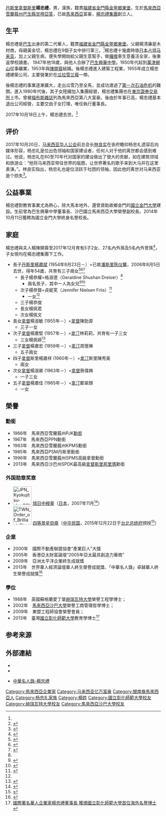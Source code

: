 {{Infobox person
| honorific_prefix = [[丹斯里|丹斯里]][[拿督斯里|拿督斯里]]
| name = 杨忠礼
| honorific_suffix = [[博士|博士]]
| image = File:My09 Tan Sri Dato’ Seri (Dr.) Yeoh Tiong Lay YTL Corporation Berhad LAA.JPG
| image_size = 
| caption = 
| real_name = Yeoh Tiong Lay
| gender = 男性
| birth_date = {{birth date|1929|12|18}}
| birth_place = [[File:Flag_of_the_Federated_Malay_States_(1895–1946).svg|20px]] [[马来联邦|马来联邦]]{{flag|Selangor|pre-1965}}[[巴生|巴生县]]甘榜亞答
| death_date = {{Death date and age|2017|10|18|1929|12|18}}
| death_place = {{MYS}}{{KL}}
| resting_place = {{MYS}}{{Negeri Sembilan}}[[汝来|汝来]]孝恩园
| nationality = {{MYS}}
| ancestor = [[福建|福建]][[金门|金门]]
| ethnicity = [[汉族|汉族]]
| alma_mater = {{MYS}}[[巴生兴华中学|巴生兴华中学]]
| occupation = [[企业家|企业家]]、[[慈善家|慈善家]]
| years_active = 1955年至2017年
| known_for = [[商界|商界]]
| organization = [[杨忠礼集团|杨忠礼集团]]
| net_worth = {{decrease}}21亿美元<small>（截至2017年）</small><ref>{{Cite web |url=http://www.forbes.com/profile/yeoh-tiong-lay/ |title=Yeoh Tiong Lay  - Forbes.com |access-date=2014-04-09 |archive-date=2020-05-07 |archive-url=https://web.archive.org/web/20200507225133/https://www.forbes.com/profile/yeoh-tiong-lay/ |dead-url=no }}</ref>
| religion = [[基督教|基督教]]
| spouse = [[陈开蓉|陈开蓉]]
| children = 5子2女（[[杨肃斌|杨肃斌]]等）
| parents = 杨清廉<br>黄金切
| website = 
| past = 
| module = 
| signature = 
| footnotes = [[楊忠禮集團|楊忠禮集團]]創始人<br>马来西亚中华大会堂总会永远荣誉会长<br>馬來西亞中華總商会名誉会长<br>馬來西亞楊氏聯合總會永远荣誉会长<br>[[巴生興華中學|巴生興華中學]]永久荣誉董事長<br>沙巴国立马来西亚大学榮譽副校長
}}
[[丹斯里|丹斯里]][[拿督斯里|拿督斯里]]'''楊忠禮'''{{BD|1929年|12月18日|2017年|10月18日|catIdx=Yeoh}}，男，漢族，籍貫[[福建省_(中華民國)|福建省]][[金門縣|金門縣]][[金寧鄉|金寧鄉]][[東堡|東堡]]，生於[[馬來西亞|馬來西亞]][[雪蘭莪州|雪蘭莪州]][[巴生縣|巴生縣]][[甘榜亞答|甘榜亞答]]，已故[[馬來西亞|馬來西亞]]富豪，[[楊忠禮集團|楊忠禮集團]]創立人。

==生平==
楊忠禮是[[巴生|巴生]]出身的第二代華人，籍貫[[福建省_(中華民國)|福建省]][[金門縣|金門縣]][[金寧鄉|金寧鄉]][[東堡|東堡]]。父親楊清廉是木材商，母親黃金切，楊忠禮在9個子女中排行第三。<ref name="cp"/>楊忠禮十幾歲時值[[日本占领马来亚|日本占领马来亚]]，加上父親生病，便失學開始給父親生意幫手，做[[囉喱|囉喱]]車生意養活全家，後重返學校讀書。 1947年他18歲，與他人合辦了[[巴生興華中學|巴生興華中學]]。1950年代起到[[萬津|萬津]][[蜆山|蜆山]]從事礦業，1953年與[[陳開蓉|陳開蓉]]結婚。後楊忠禮進入建築工程業，1955年成立楊忠禮建築公司，主要營業於在[[瓜拉雪兰莪|瓜拉雪兰莪]]一帶。

後楊忠禮的事業逐漸擴大，走出瓜雪乃至全馬，並成功渡過了[[第一次石油危机|第一次石油危机]]的難關。進入1980年代後，其子女陸續加入集團經營，楊忠禮集團也在[[東京證券交易所|東京證券交易所]]上市。曾被[[福布斯雜誌|福布斯雜誌]]列為馬來西亞第八大富豪。後由於年事已高，楊忠禮基本退出公司經營，主要交由子女打理，唯任執行董事長。

2017年10月18日上午，楊忠禮去世。<ref name="cp">{{Cite web |url=http://www.chinapress.com.my/20171018/%E5%A4%A7%E9%A6%AC%E5%8D%81%E5%A4%A7%E5%AF%8C%E8%B1%AA%E4%B9%8B%E4%B8%80-%E4%B8%B9%E6%96%AF%E9%87%8C%E6%A5%8A%E5%BF%A0%E7%A6%AE%E9%80%9D%E4%B8%96/ |title=大馬十大富豪之一-丹斯里楊忠禮逝世 |accessdate=2017-10-18 |date=2017-10-18 |publisher=[[中國報|中國報]] |archive-date=2018-04-16 |archive-url=https://web.archive.org/web/20180416013005/http://www.chinapress.com.my/20171018/%E5%A4%A7%E9%A6%AC%E5%8D%81%E5%A4%A7%E5%AF%8C%E8%B1%AA%E4%B9%8B%E4%B8%80-%E4%B8%B9%E6%96%AF%E9%87%8C%E6%A5%8A%E5%BF%A0%E7%A6%AE%E9%80%9D%E4%B8%96/ |dead-url=no }}</ref>

==评价==
2017年10月20日，[[馬來西亞華人公會|马来西亚华人公会]]前总会长[[林良实|林良实]]在丧府瞻仰杨忠礼遗容后向媒体形容，杨忠礼是位出色领袖和国家建设者，任何人对于他的离世都会感到难过。他说，杨忠礼在60至70年代对国家的建设做出了很大的贡献，如在建筑领域和旅游业：“他将马来西亚带往世界的版图，让世界著名的歌手来到大马并在这里表演。”。林良实指出，杨忠礼也是位活跃于社团的领袖，因此他的离世对马来西亚是个损失<ref>{{Cite web|title=【杨忠礼逝世】林良实：国家建设贡献大|url=https://www.orientaldaily.com.my/news/nation/2017/10/20/217059|access-date=2021-10-17|date=2017-10-20|work=東方網 馬來西亞東方日報|language=zh-Hans|archive-date=2021-10-19|archive-url=https://web.archive.org/web/20211019125103/https://www.orientaldaily.com.my/news/nation/2017/10/20/217059|dead-url=no}}</ref>。

==公益事業==
楊忠禮對教育事業尤為熱心，除大馬本地外，還曾資助故鄉金門的[[國立金門大學|國立金門大學]]建設。生前曾為巴生興華中學董事長、沙巴國立馬來西亞大學榮譽副校長。2014年10月11日獲聘為國立金門大學終身名譽校長。

==家庭==
楊忠禮與夫人楊陳開蓉至2017年12月育有5子2女、27名內外孫及5名內外曾孫<ref>{{cite web|url=http://www.chinapress.com.my/20171218/%E4%B8%B9%E6%96%AF%E9%87%8C%E6%A5%8A%E5%BF%A0%E7%A6%AE%E8%BF%BD%E6%80%9D%E6%9C%83-%E6%82%A8%E7%9A%84%E5%A5%BD%EF%BC%8C%E6%88%91%E5%80%91%E6%B0%B8%E9%8A%98%E5%BF%83%E4%B8%AD/|title=丹斯里楊忠禮追思會 您的好，我們永銘心中|publisher=中國報|date=2017年12月18日|access-date=2018年2月13日|archive-date=2019年6月17日|archive-url=https://web.archive.org/web/20190617083226/http://www.chinapress.com.my/20171218/%e4%b8%b9%e6%96%af%e9%87%8c%e6%a5%8a%e5%bf%a0%e7%a6%ae%e8%bf%bd%e6%80%9d%e6%9c%83-%e6%82%a8%e7%9a%84%e5%a5%bd%ef%bc%8c%e6%88%91%e5%80%91%e6%b0%b8%e9%8a%98%e5%bf%83%e4%b8%ad/|dead-url=no}}</ref>，子女現均在楊忠禮集團下工作。
*長子[[丹斯里|丹斯里]][[楊肅斌|楊肅斌]] (1954年8月23日－）=已故[[潘斯里|潘斯里]][[陈仪馨|陈仪馨]]，2006年8月5日去世，得年54歲，共育有三子兩女<ref name="sn">{{cite web|url=http://ent.sina.com.cn/s/h/2006-08-07/11231189585.html|title=54岁陈仪馨病逝 无线艺员变拿督夫人享幸福(图)|publisher=新浪娛樂|date=2006年8月7日|access-date=2018-02-13|archive-date=2019-06-05|archive-url=https://web.archive.org/web/20190605125610/http://ent.sina.com.cn/s/h/2006-08-07/11231189585.html|dead-url=no}}</ref><ref name="wy">{{cite web|url=http://www.worldyang.org/photo_xx.php?aid=359&pcid=9|title=人物檔案—楊忠禮|publisher=三楊俱樂部|date=2012年3月11日|access-date=2018年2月21日|archive-url=https://web.archive.org/web/20180222104830/http://www.worldyang.org/photo_xx.php?aid=359&pcid=9|archive-date=2018年2月22日|dead-url=yes}}</ref><ref name="ot">{{cite web|url=http://www.orientaldaily.com.my/amp/216923|title=【楊忠禮逝世】家族重視教育　子孫留學海外各具專業|publisher=東方日報|date=2017年10月19日|access-date=2018年2月25日|archive-date=2019年4月13日|archive-url=https://web.archive.org/web/20190413150939/http://www.orientaldaily.com.my/amp/216923|dead-url=no}}</ref>
**長子楊恭耀=格淑德（Geraldine Shushan Dreiser）<ref name="ot"/>
***兩名孩子，其中一人為女兒<ref>{{cite web|url=https://my.asiatatler.com/style/lancome-ytl-hotels-geraldine-dreiser-on-a-life-of-joy|title=Hotelier Geraldine Dreiser On Meaningful Work, Motherhood And Strength With Lancôme|publisher=Malaysia Tatler|date=2017年12月13日|access-date=2018年2月25日|archive-date=2019年6月9日|archive-url=https://web.archive.org/web/20190609113340/https://my.asiatatler.com/style/lancome-ytl-hotels-geraldine-dreiser-on-a-life-of-joy|dead-url=no}}</ref><ref>{{cite web|url=https://www.pressreader.com/malaysia/malaysia-tatler-society/20160120/284382673301229|title=Jacob Yeoh|publisher=Press Reader|date=2016年1月20日|access-date=2018年2月25日|archive-date=2019年6月5日|archive-url=https://web.archive.org/web/20190605061018/https://www.pressreader.com/malaysia/malaysia-tatler-society/20160120/284382673301229|dead-url=no}}</ref>
**次子楊恭賢=貞妮芙（Jennifer Nielsen Friis）<ref name="pr16">{{cite web|url=https://www.pressreader.com/malaysia/malaysia-tatler-society/20160120/284391263235821|title=Joseph Yeoh|publisher=Press Reader|date=2016年1月20日|access-date=2018年2月25日|archive-date=2019年6月15日|archive-url=https://web.archive.org/web/20190615070126/https://www.pressreader.com/malaysia/malaysia-tatler-society/20160120/284391263235821|dead-url=no}}</ref>
***一女<ref name="pr16"/>
**三子楊恭俊
**長女楊佩君
**次女楊佩文
*長女[[拿督|拿督]]楊淑敏 (1955年－）=[[拿督|拿督]]陳勁源
**三子一女
*次子[[拿督|拿督]]楊肅堅 (1957年－）=[[拿汀|拿汀]]林莉莉，共育有一子三女
**三女楊佩婷<ref>{{cite web|url=http://www.chinapress.com.my/20171105/%E6%A5%8A%E5%BF%A0%E7%A6%AE%E5%AE%B6%E6%97%8F%E7%AC%AC%E4%B8%89%E4%BB%A3%E5%B4%9B%E8%B5%B7-%E6%A5%8A%E4%BD%A9%E5%A9%B7%E5%B6%84%E9%9C%B2%E9%A0%AD%E8%A7%92/|title=楊忠禮家族第三代崛起-楊佩婷嶄露頭角|publisher=中國報|date=2017年11月5日|access-date=2018年2月25日|archive-date=2019年6月14日|archive-url=https://web.archive.org/web/20190614121216/http://www.chinapress.com.my/20171105/%E6%A5%8A%E5%BF%A0%E7%A6%AE%E5%AE%B6%E6%97%8F%E7%AC%AC%E4%B8%89%E4%BB%A3%E5%B4%9B%E8%B5%B7-%E6%A5%8A%E4%BD%A9%E5%A9%B7%E5%B6%84%E9%9C%B2%E9%A0%AD%E8%A7%92/|dead-url=no}}</ref>
*三子[[拿督|拿督]]楊肅宏 (1959年－）=[[拿汀|拿汀]]周懷琳
**五子兩女
*四子[[拿督|拿督]]斯里楊肅祥 (1960年－）=[[拿汀|拿汀]]斯里陳秀美
**兩女
*次女[[拿督|拿督]]楊淑卿 (1963年－）=[[拿督|拿督]]蔡偉興
**一子三女
*五子[[拿督|拿督]]楊肅佳 (1965年－）=[[拿汀|拿汀]]鄭翠顏
**一女

==榮譽==
===勳銜===
* 1966年　馬來西亞雪蘭莪州PJK[[马来西亚联邦授勋及嘉奖制度|勳銜]]
* 1967年　馬來西亞PPN勳銜
* 1983年　馬來西亞雪蘭莪州KPMS勳銜
* 1985年　馬來西亞PSM丹斯里勳銜
* 1996年　馬來西亞雪蘭莪州SPMS高級拿督勳銜
* 2013年　馬來西亞沙巴州SPDK最高級[[拿督斯里邦里瑪|拿督斯里邦里瑪]]勳銜

===外国勋章奖章===
* [[File:JPN_Kyokujitsu-sho_3Class_BAR.svg|60px]] [[旭日章|旭日中綬章]]（[[日本|日本]]，2007年11月<ref>{{ja}}{{Cite web |url=http://www.mofa.go.jp/mofaj/gaiko/protocol/pdfs/h19_au.pdf |title=外国人叙勲受章者名簿 平成19年秋 |accessdate=2014-04-09 |archive-date=2019-05-27 |archive-url=https://web.archive.org/web/20190527023000/https://www.mofa.go.jp/mofaj/gaiko/protocol/pdfs/h19_au.pdf |dead-url=no }}</ref>）
* [[File:TWN_Order_of_Brilliant_Star_4Class_BAR.svg|60px]] [[景星勋章|四等景星勋章]]（[[中华民国|中华民国]]，2015年12月22日于[[台北市|台北]][[总统府_(台湾)|总统府]]颁授<ref>{{cite web |url=https://www.president.gov.tw/NEWS/20067 |title=總統主持贈勳典禮-頒授馬來西亞丹斯里楊忠禮博士四等景星勳章 |publisher=中华民国总统府 |date=2015-12-22 |accessdate=2021-08-26 |archive-date=2021-08-27 |archive-url=https://web.archive.org/web/20210827045112/https://www.president.gov.tw/NEWS/20067 |dead-url=no }}</ref>）

===企業===
* 2000年　國際不動產聯盟協會“產業巨人”大獎
* 2005年　香港亞太財富論壇“2005年亞太最具創造力華商”
* 2009年　亞洲太平洋企業終生成就獎
* 2013年　世界華人經濟論壇華人終生榮譽成就獎、「中華名人錄」卓越華人終生榮譽成就獎<ref>{{cite news|title=中華名人錄卓越華人頒授禮‧楊忠禮李宗偉齊獲獎|url=http://news.sinchew.com.my/node/335713?tid=1|accessdate=2014-04-09|newspaper=星洲日報|date=2013-11-28|archive-url=https://web.archive.org/web/20140413124911/http://news.sinchew.com.my/node/335713?tid=1|archive-date=2014-04-13|dead-url=yes}}</ref> 

===學位===
* 1988年　英國蘇格蘭愛丁堡[[赫瑞瓦特大學|赫瑞瓦特大學]]榮譽工程學博士；
* 2002年　[[馬來西亞沙巴大學|馬來西亞沙巴大學]]榮譽工商管理哲學博士；
* 2009年　東盟工程師協會榮譽會員；
* 2013年　臺灣[[國立彰化師範大學|國立彰化師範大學]]教育學博士<ref>[http://www.ncue.edu.tw/front/bin/ptdetail.phtml?Part=campnews20120608-2&Rcg=9 國際著名華人企業家楊忠禮董事長 獲頒國立彰化師範大學首位海外名譽博士] {{webarchive|url=https://web.archive.org/web/20140413123344/http://www.ncue.edu.tw/front/bin/ptdetail.phtml?Part=campnews20120608-2&Rcg=9 |date=2014-04-13 }}</ref>

==参考来源==
{{reflist}}

==外部連結==
*{{cite news|author=江柏煒|title=楊忠禮﹕勤奮致富﹑富而好禮的企業領袖|url=http://www.kmdn.gov.tw/ch/News_NewsContent.aspx?NewsID=201219&PageType=1&Language=0&CategoryID=33&DepartmentID=&Keyword=%E6%A5%8A%E5%BF%A0%E7%A6%AE|accessdate=2014-04-09|newspaper=金門日報|date=2011-10-08}}{{dead link|date=2018年3月 |bot=InternetArchiveBot |fix-attempted=yes }}
*{{cite news|author=[[楊錦麟|楊錦麟]]|title=楊忠禮 企業成功代代相傳|url=http://paper.wenweipo.com/2005/06/14/AZ0506140001.htm|accessdate=2014-04-09|newspaper=[[文汇报_(香港)|文匯報]]|date=2005-06-14|archive-date=2019-06-13|archive-url=https://web.archive.org/web/20190613154943/http://paper.wenweipo.com/2005/06/14/AZ0506140001.htm|dead-url=no}}

*[https://web.archive.org/web/20140413141524/http://ftmrdata.mingren168.org/mrdata_big5/index.php?doc-view-1956 中華名人錄-楊忠禮]

{{DEFAULTSORT:Y}}
[[Category:馬來西亞企業家|Category:馬來西亞企業家]]
[[Category:马来西亚亿万富豪|Category:马来西亚亿万富豪]]
[[Category:閩南裔馬來西亞人|Category:閩南裔馬來西亞人]]
[[Category:杨忠礼家族|Category:杨忠礼家族]]
[[Category:楊姓|Category:楊姓]]
[[Category:國立彰化師範大學校友|Category:國立彰化師範大學校友]]
[[Category:赫瑞瓦特大學校友|Category:赫瑞瓦特大學校友]]
[[Category:馬來西亞沙巴大學校友|Category:馬來西亞沙巴大學校友]]